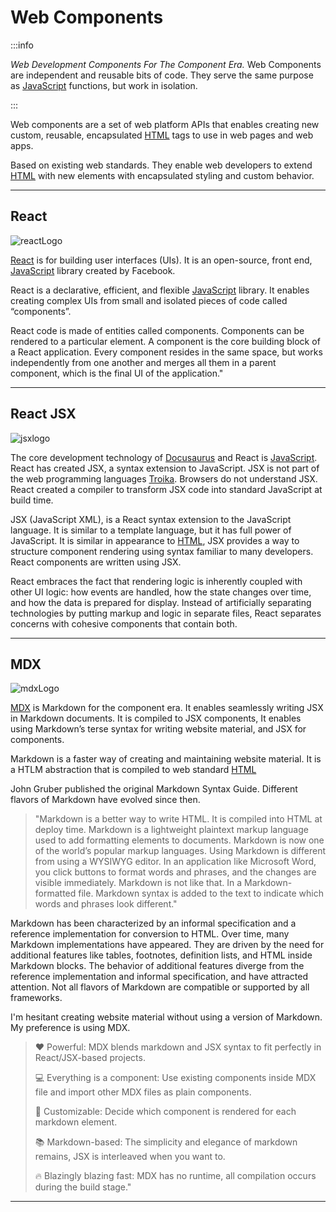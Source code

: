 # Web Components

:::info

_Web Development Components For The Component Era._ Web Components are independent and reusable bits of code. They serve the same purpose as [JavaScript](https://developer.mozilla.org/en-US/docs/Web/JavaScript) functions, but work in isolation.

:::

Web components are
a set of web platform APIs that enables creating new custom, reusable, encapsulated [HTML](https://developer.mozilla.org/en-US/docs/Web/HTML) tags to use in web pages and web apps.

Based on existing web standards. They enable web developers to extend [HTML](https://developer.mozilla.org/en-US/docs/Web/HTML) with new elements with encapsulated styling and custom behavior.

---

## React

<!--
<img src="reactLogo.png" height=200 width=200 />
-->

![reactLogo](/img/reactLogo.png)

[React](https://reactjs.org/) is for building user interfaces (UIs). It is an open-source, front end, [JavaScript](https://developer.mozilla.org/en-US/docs/Web/JavaScript) library created by Facebook.

React is a declarative, efficient, and flexible [JavaScript](https://developer.mozilla.org/en-US/docs/Web/JavaScript) library. It enables creating complex UIs from small and isolated pieces of code called “components”.

React code is made of entities called components. Components can be rendered to a particular element. A component is the core building block of a React application. Every component resides in the same space, but works independently from one another and merges all them in a parent component, which is the final UI of the application."

---

## React JSX

<!--
<img src="jsxlogo.png" height=200 width=200 />
-->

![jsxlogo](/img/jsxlogo.png)

The core development technology of [Docusaurus](https://docusaurus.io) and React is [JavaScript](https://developer.mozilla.org/en-US/docs/Web/JavaScript). React has created JSX, a syntax extension to JavaScript. JSX is not part of the web programming languages [Troika](programming#troika). Browsers do not understand JSX. React created a compiler to transform JSX code into standard JavaScript at build time.

JSX (JavaScript XML), is a React syntax extension to the JavaScript language. It is similar to a template language, but it has full power of JavaScript. It is similar in appearance to [HTML](https://developer.mozilla.org/en-US/docs/Web/HTML), JSX provides a way to structure component rendering using syntax familiar to many developers. React components are written using JSX.

React embraces the fact that rendering logic is inherently coupled with other UI logic: how events are handled, how the state changes over time, and how the data is prepared for display.
Instead of artificially separating technologies by putting markup and logic in separate files, React separates concerns with cohesive components that contain both.

---

## MDX

<!--
<img src="mdxLogo.png" height={50} width={100} />
-->

![mdxLogo](/img/mdxLogo.png)

[MDX](https://mdxjs.com/) is Markdown for the component era. It enables seamlessly writing JSX in Markdown documents. It is compiled to JSX components, It enables using Markdown’s terse syntax for writing website material, and JSX for components.

Markdown is a faster way of creating and maintaining website material. It is a HTLM abstraction that is compiled to web standard [HTML](https://developer.mozilla.org/en-US/docs/Web/HTML)

John Gruber published the original Markdown Syntax Guide. Different flavors of Markdown have evolved since then.

> "Markdown is a better way to write HTML. It is compiled into HTML at deploy time. Markdown is a lightweight plaintext markup language used to add formatting elements to documents. Markdown is now one of the world’s popular markup languages. Using Markdown is different from using a WYSIWYG editor. In an application like Microsoft Word, you click buttons to format words and phrases, and the changes are visible immediately. Markdown is not like that. In a Markdown-formatted file. Markdown syntax is added to the text to indicate which words and phrases look different."

Markdown has been characterized by an informal specification and a reference implementation for conversion to HTML. Over time, many Markdown implementations have appeared. They are driven by the need for additional features like tables, footnotes, definition lists, and HTML inside Markdown blocks. The behavior of additional features diverge from the reference implementation and informal specification, and have attracted attention. Not all flavors of Markdown are compatible or supported by all frameworks.

I'm hesitant creating website material without using a version of Markdown. My preference is using MDX.

> ❤️ Powerful: MDX blends markdown and JSX syntax to fit perfectly in React/JSX-based projects.
>
> 💻 Everything is a component: Use existing components inside MDX file and import other MDX files as plain components.
>
> 🔧 Customizable: Decide which component is rendered for each markdown element.
>
> 📚 Markdown-based: The simplicity and elegance of markdown remains, JSX is interleaved when you want to.
>
> 🔥 Blazingly blazing fast: MDX has no runtime, all compilation occurs during the build stage."

---
